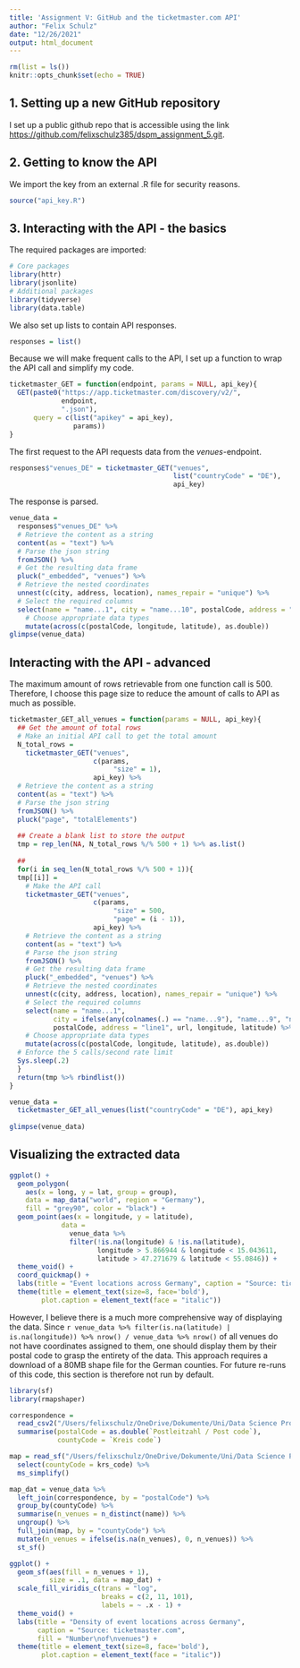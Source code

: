 ```yaml
---
title: 'Assignment V: GitHub and the ticketmaster.com API'
author: "Felix Schulz"
date: "12/26/2021"
output: html_document
---
```


```r
rm(list = ls())
knitr::opts_chunk$set(echo = TRUE)
```

## 1. Setting up a new GitHub repository

I set up a public github repo that is accessible using the link
[https://github.com/felixschulz385/dspm_assignment_5.git](https://github.com/felixschulz385/dspm_assignment_5.git).

## 2. Getting to know the API

We import the key from an external .R file for security reasons.

```r
source("api_key.R")
```

## 3. Interacting with the API - the basics

The required packages are imported:

```r
# Core packages
library(httr)
library(jsonlite)
# Additional packages
library(tidyverse)
library(data.table)
```

We also set up lists to contain API responses.

```r
responses = list()
```


Because we will make frequent calls to the API, I set up a function to wrap the
API call and simplify my code.

```r
ticketmaster_GET = function(endpoint, params = NULL, api_key){
  GET(paste0("https://app.ticketmaster.com/discovery/v2/",
             endpoint,
             ".json"),
      query = c(list("apikey" = api_key),
                params))
}
```

The first request to the API requests data from the *venues*-endpoint.

```r
responses$"venues_DE" = ticketmaster_GET("venues", 
                                         list("countryCode" = "DE"),
                                         api_key)
```

The response is parsed.

```r
venue_data = 
  responses$"venues_DE" %>%
  # Retrieve the content as a string
  content(as = "text") %>%
  # Parse the json string
  fromJSON() %>%
  # Get the resulting data frame
  pluck("_embedded", "venues") %>%
  # Retrieve the nested coordinates
  unnest(c(city, address, location), names_repair = "unique") %>%
  # Select the required columns
  select(name = "name...1", city = "name...10", postalCode, address = "line1", url, longitude, latitude) %>%
    # Choose appropriate data types
    mutate(across(c(postalCode, longitude, latitude), as.double))
glimpse(venue_data)
```

## Interacting with the API - advanced

The maximum amount of rows retrievable from one function call is 500. Therefore,
I choose this page size to reduce the amount of calls to API as much as 
possible.


```r
ticketmaster_GET_all_venues = function(params = NULL, api_key){
  ## Get the amount of total rows
  # Make an initial API call to get the total amount
  N_total_rows = 
    ticketmaster_GET("venues", 
                     c(params,
                          "size" = 1),
                     api_key) %>%
  # Retrieve the content as a string
  content(as = "text") %>%
  # Parse the json string
  fromJSON() %>%
  pluck("page", "totalElements")
  
  ## Create a blank list to store the output
  tmp = rep_len(NA, N_total_rows %/% 500 + 1) %>% as.list()
  
  ##
  for(i in seq_len(N_total_rows %/% 500 + 1)){
  tmp[[i]] = 
    # Make the API call
    ticketmaster_GET("venues", 
                     c(params,
                          "size" = 500,
                          "page" = (i - 1)),
                     api_key) %>%
    # Retrieve the content as a string
    content(as = "text") %>%
    # Parse the json string
    fromJSON() %>%
    # Get the resulting data frame
    pluck("_embedded", "venues") %>%
    # Retrieve the nested coordinates
    unnest(c(city, address, location), names_repair = "unique") %>%
    # Select the required columns
    select(name = "name...1", 
           city = ifelse(any(colnames(.) == "name...9"), "name...9", "name...10"), 
           postalCode, address = "line1", url, longitude, latitude) %>%
    # Choose appropriate data types
    mutate(across(c(postalCode, longitude, latitude), as.double))
  # Enforce the 5 calls/second rate limit
  Sys.sleep(.2)
  }
  return(tmp %>% rbindlist())
}
```

```r
venue_data = 
  ticketmaster_GET_all_venues(list("countryCode" = "DE"), api_key)
  
glimpse(venue_data)
```

## Visualizing the extracted data

```r
ggplot() + 
  geom_polygon(
    aes(x = long, y = lat, group = group), 
    data = map_data("world", region = "Germany"),
    fill = "grey90", color = "black") +
  geom_point(aes(x = longitude, y = latitude),
             data = 
               venue_data %>%
               filter(!is.na(longitude) & !is.na(latitude),
                      longitude > 5.866944 & longitude < 15.043611,
                      latitude > 47.271679 & latitude < 55.0846)) +
  theme_void() + 
  coord_quickmap() +
  labs(title = "Event locations across Germany", caption = "Source: ticketmaster.com") + 
  theme(title = element_text(size=8, face='bold'),
        plot.caption = element_text(face = "italic"))
```

However, I believe there is a much more comprehensive way of displaying the data.
Since `r venue_data %>% filter(is.na(latitude) | is.na(longitude)) %>% nrow() / venue_data %>% nrow()` 
of all venues do not have coordinates assigned to them, one should display them
by their postal code to grasp the entirety of the data. This approach requires a 
download of a 80MB shape file for the German counties. For future re-runs of
this code, this section is therefore not run by default.

```r
library(sf)
library(rmapshaper)

correspondence = 
  read_csv2("/Users/felixschulz/OneDrive/Dokumente/Uni/Data Science Project Management 2021-2022/Assignment 5/Data/georef-germany-postleitzahl.csv") %>%
  summarise(postalCode = as.double(`Postleitzahl / Post code`),
            countyCode = `Kreis code`)

map = read_sf("/Users/felixschulz/OneDrive/Dokumente/Uni/Data Science Project Management 2021-2022/Assignment 5/Data/georef-germany-kreis") %>%
  select(countyCode = krs_code) %>%
  ms_simplify()

map_dat = venue_data %>%
  left_join(correspondence, by = "postalCode") %>%
  group_by(countyCode) %>%
  summarise(n_venues = n_distinct(name)) %>%
  ungroup() %>%
  full_join(map, by = "countyCode") %>%
  mutate(n_venues = ifelse(is.na(n_venues), 0, n_venues)) %>%
  st_sf()

ggplot() +
  geom_sf(aes(fill = n_venues + 1), 
          size = .1, data = map_dat) +
  scale_fill_viridis_c(trans = "log", 
                       breaks = c(2, 11, 101),
                       labels = ~ .x - 1) +
  theme_void() +
  labs(title = "Density of event locations across Germany", 
       caption = "Source: ticketmaster.com",
       fill = "Number\nof\nvenues") + 
  theme(title = element_text(size=8, face='bold'),
        plot.caption = element_text(face = "italic"))

```


